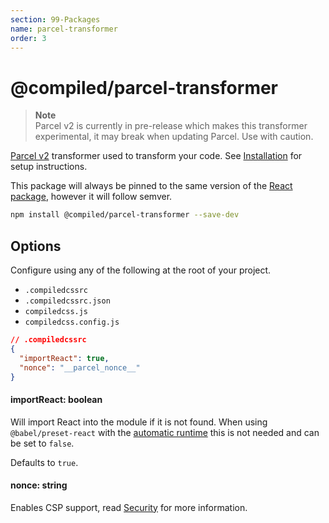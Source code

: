 ```yaml
---
section: 99-Packages
name: parcel-transformer
order: 3
---
```


# @compiled/parcel-transformer

> **Note** <br /> Parcel v2 is currently in pre-release which makes this transformer experimental,
> it may break when updating Parcel.
> Use with caution.

[Parcel v2](https://v2.parceljs.org) transformer used to transform your code.
See [Installation](/installation#parcel) for setup instructions.

This package will always be pinned to the same version of the [React package](/pkg-react),
however it will follow semver.

```bash
npm install @compiled/parcel-transformer --save-dev
```

## Options

Configure using any of the following at the root of your project.

- `.compiledcssrc`
- `.compiledcssrc.json`
- `compiledcss.js`
- `compiledcss.config.js`

```json
// .compiledcssrc
{
  "importReact": true,
  "nonce": "__parcel_nonce__"
}
```

#### importReact: boolean

Will import React into the module if it is not found.
When using `@babel/preset-react` with the [automatic runtime](https://babeljs.io/docs/en/babel-preset-react#react-automatic-runtime) this is not needed and can be set to `false`.

Defaults to `true`.

#### nonce: string

Enables CSP support,
read [Security](/security) for more information.
